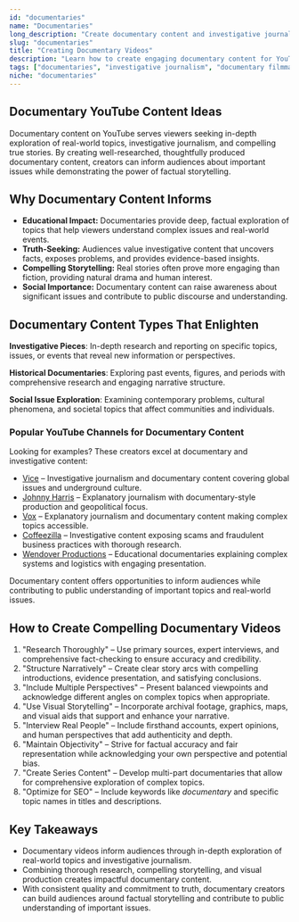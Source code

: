 ```yaml
---
id: "documentaries"
name: "Documentaries"
long_description: "Create documentary content and investigative journalism that explores important topics in-depth, informs audiences, and tells compelling true stories."
slug: "documentaries"
title: "Creating Documentary Videos"
description: "Learn how to create engaging documentary content for YouTube—covering investigative journalism, storytelling techniques, and in-depth topic exploration."
tags: ["documentaries", "investigative journalism", "documentary filmmaking", "true stories", "investigative content", "documentary series", "journalism"]
niche: "documentaries"
---
```


## Documentary YouTube Content Ideas

Documentary content on YouTube serves viewers seeking in-depth exploration of real-world topics, investigative journalism, and compelling true stories. By creating well-researched, thoughtfully produced documentary content, creators can inform audiences about important issues while demonstrating the power of factual storytelling.

## Why Documentary Content Informs

- **Educational Impact:** Documentaries provide deep, factual exploration of topics that help viewers understand complex issues and real-world events.
- **Truth-Seeking:** Audiences value investigative content that uncovers facts, exposes problems, and provides evidence-based insights.
- **Compelling Storytelling:** Real stories often prove more engaging than fiction, providing natural drama and human interest.
- **Social Importance:** Documentary content can raise awareness about significant issues and contribute to public discourse and understanding.

## Documentary Content Types That Enlighten

**Investigative Pieces**: In-depth research and reporting on specific topics, issues, or events that reveal new information or perspectives.

**Historical Documentaries**: Exploring past events, figures, and periods with comprehensive research and engaging narrative structure.

**Social Issue Exploration**: Examining contemporary problems, cultural phenomena, and societal topics that affect communities and individuals.

### Popular YouTube Channels for Documentary Content

Looking for examples? These creators excel at documentary and investigative content:
- [Vice](https://www.youtube.com/@VICE) – Investigative journalism and documentary content covering global issues and underground culture.
- [Johnny Harris](https://www.youtube.com/@johnnyharris) – Explanatory journalism with documentary-style production and geopolitical focus.
- [Vox](https://www.youtube.com/@Vox) – Explanatory journalism and documentary content making complex topics accessible.
- [Coffeezilla](https://www.youtube.com/@Coffeezilla) – Investigative content exposing scams and fraudulent business practices with thorough research.
- [Wendover Productions](https://www.youtube.com/@Wendoverproductions) – Educational documentaries explaining complex systems and logistics with engaging presentation.

Documentary content offers opportunities to inform audiences while contributing to public understanding of important topics and real-world issues.

## How to Create Compelling Documentary Videos

1. "Research Thoroughly" – Use primary sources, expert interviews, and comprehensive fact-checking to ensure accuracy and credibility.
2. "Structure Narratively" – Create clear story arcs with compelling introductions, evidence presentation, and satisfying conclusions.
3. "Include Multiple Perspectives" – Present balanced viewpoints and acknowledge different angles on complex topics when appropriate.
4. "Use Visual Storytelling" – Incorporate archival footage, graphics, maps, and visual aids that support and enhance your narrative.
5. "Interview Real People" – Include firsthand accounts, expert opinions, and human perspectives that add authenticity and depth.
6. "Maintain Objectivity" – Strive for factual accuracy and fair representation while acknowledging your own perspective and potential bias.
7. "Create Series Content" – Develop multi-part documentaries that allow for comprehensive exploration of complex topics.
8. "Optimize for SEO" – Include keywords like *documentary* and specific topic names in titles and descriptions.

## Key Takeaways

- Documentary videos inform audiences through in-depth exploration of real-world topics and investigative journalism.
- Combining thorough research, compelling storytelling, and visual production creates impactful documentary content.
- With consistent quality and commitment to truth, documentary creators can build audiences around factual storytelling and contribute to public understanding of important issues.